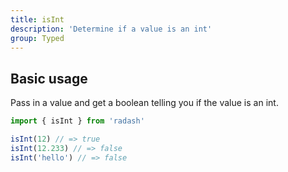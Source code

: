 ```yaml
---
title: isInt
description: 'Determine if a value is an int'
group: Typed
---
```


## Basic usage

Pass in a value and get a boolean telling you if the value is an int.

```ts
import { isInt } from 'radash'

isInt(12) // => true
isInt(12.233) // => false
isInt('hello') // => false
```
